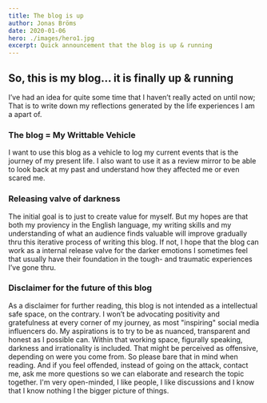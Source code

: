 ```yaml
---
title: The blog is up
author: Jonas Bröms
date: 2020-01-06
hero: ./images/hero1.jpg
excerpt: Quick announcement that the blog is up & running
---
```


## So, this is my blog... it is finally up & running
I’ve had an idea for quite some time that I haven’t really acted on until now; That is to write down my reflections generated by the life experiences I am a apart of.

### The blog = My Writtable Vehicle
I want to use this blog as a vehicle to log my current events that is the journey of my present life. I also want to use it as a review mirror to be able to look back at my past and understand how they affected me or even scared me.

### Releasing valve of darkness
The initial goal is to just to create value for myself. But my hopes are that both my proviency in the English language, my writing skills and my understanding of what an audience finds valuable will improve gradually thru this iterative process of writing this blog. If not, I hope that the blog can work as a internal release valve for the darker emotions I sometimes feel that usually have their foundation in the tough- and traumatic experiences I’ve gone thru.

### Disclaimer for the future of this blog
As a disclaimer for further reading, this blog is not intended as a intellectual safe space, on the contrary. I won’t be advocating positivity and gratefulness at every corner of my journey, as most "inspiring" social media influencers do. My aspirations is to try to be as nuanced, transparent and honest as I possible can. Within that working space, figurally speaking, darkness and irrationality is included. That might be perceived as offensive, depending on were you come from. So please bare that in mind when reading. And if you feel offended, instead of going on the attack, contact me, ask me more questions so we can elaborate and research the topic together. I'm very open-minded, I like people, I like discussions and I know that I know nothing I the bigger picture of things.
